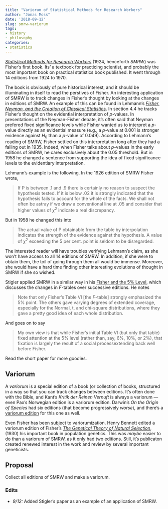 ```yaml
---
title: "Variorum of Statistical Methods for Research Workers"
author: "Jonas Moss"
date: '2018-09-12'
slug: smrw-variorum
tags:
- history
- philosophy
categories:
- statistics
---
```

[*Statistical Methods for Research Workers*](https://en.wikipedia.org/wiki/Statistical_Methods_for_Research_Workers) (1924, henceforth *SMRW*) was Fisher's first book. Its' a textbook for practicing scientist, and probably the most important book on practical statistics book published. It went through 14 editions from 1924 to 1970. 

The book is obviously of pure historical interest, and it should be illuminating in itself to read the perstives of Fisher. An interesting application of SMRW is to track changes in Fisher's thought by looking at the changes in editions of SMRW. An example of this can be found in Lehmann's [*Fisher, Neyman, and the Creation of Classical Statistics*](https://www.springer.com/us/book/9781441994998). In section 4.4 he tracks Fisher's thought on the evidential interpretation of *p*-values. In presentations of the Neyman-Fisher debate, it's often said that Neyman prefered fixed significance levels while Fisher wanted us to interpret a *p*-value directly as an evidential measure (e.g., a *p*-value at 0.001 is stronger evidence against $H_0$ than a *p*-value of 0.049). According to Lehmann's reading of SMRW, Fisher settled on this interpretation long after they had a falling out in 1935. Indeed, when Fisher talks about *p*-values in the early editions of SMRW, he cares exclusively about the $0.05$ threshold. But in 1958 he changed a sentence from supporting the idea of fixed significance levels to the evidentiary interpretation. 

Lehmann's example is the following. In the 1926 edition of SMRW Fisher wrote,

> If P is between .1 and .9 there is certainly no reason to suspect the hypothesis tested. If it is below .02 it is strongly indicated that the hypothesis fails to account for the whole of the facts. We shall not often be astray if we draw a conventional line at .05 and consider that higher values of $\chi^2$ indicate a real discrepancy.

But in 1958 he changed this into

> The actual value of P obtainable from the table by interpolation indicates the strength of the evidence against the hypothesis. A value of $\chi^2$ exceeding the 5 per cent. point is seldom to be disregarded.

The interested reader will have troubles verifying Lehmann's claim, as she won't have access to all 14 editions of SMRW. In addition, if she were to obtain them, the toil of going through them all would be immense. Moreover, she would have a hard time finding other interesting evolutions of thought in SMRW if she so wished.

Stigler applied SMRW in a similar way in his [Fisher and the 5% Level](https://www.tandfonline.com/doi/pdf/10.1080/09332480.2008.10722926?casa_token=1BU-Zytzz28AAAAA:dpQvSsi6kqce4y9NBa0u7gEGNAGLcHLjRPktAhy1k4U_g8cjKiVSpNiEDJmLRgT-PbWzSZ_rBaMc), which discusses the changes in $F$-tables over successive editions. He
notes

> Note that only Fisher’s Table VI [the $F$-table] strongly emphasized the 5% point. The others gave varying degrees of extended coverage, especially for the Normal, t, and chi-square distributions, where they gave a pretty good idea of each whole distribution.

And goes on to say

> My own view is that while Fisher’s initial Table VI (but only that table) fixed attention at the 5% level (rather than, say, 6%, 10%, or 2%), that fixation is largely the result of a social processextending back well before Fisher.

Read the short paper for more goodies.

## Variorum

A *variorum* is a special edition of a book (or collection of books, structured in a way so that you can track changes between editions. It's often done with the Bible, and Kant's *Kritik der Reinen Vernuft* is always a variorum --- even Pax's Norwegian edition is a variorum edition. Darwin's *On the Origin of Species* had six editions (that become progressively *worse*), and there's a [variorum edition](https://www.amazon.com/Origin-Species-Variorum-Text-Reprint/dp/0812219546/ref=sr_1_1?s=books&ie=UTF8&qid=1536737684&sr=1-1&keywords=origin+of+species+variorum&dpID=51gClcG8qgL&preST=_SY291_BO1,204,203,200_QL40_&dpSrc=srch) for this one as well.

Even Fisher has been subject to variorumization. Henry Bennett edited a variorum edition of Fisher's [*The Genetical Theory of Natural Selection*](https://www.amazon.com/Genetical-Theory-Natural-Selection/dp/0198504403), (1930) his important book in population genetics. This was *maybe* easier to do than a variorum of SMRW, as it only had two editions. Still, it's publicaton created renewed interest in the work and review by several important geneticists.

## Proposal
Collect all editions of SMRW and make a variorum.


### Edits
* *9/12:* Added Stigler's paper as an example of an application of SMRW.
